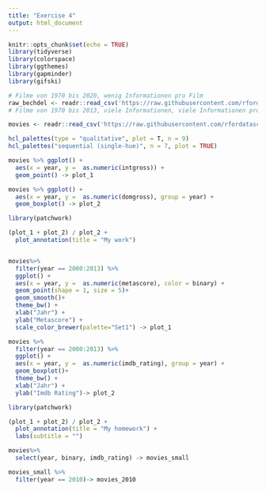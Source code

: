 ```yaml
---
title: "Exercise 4"
output: html_document
---
```


```r
knitr::opts_chunk$set(echo = TRUE)
library(tidyverse)
library(colorspace)
library(ggthemes)
library(gapminder)
library(gifski)
```


```r

# Filme von 1970 bis 2020, wenig Informationen pro Film
raw_bechdel <- readr::read_csv('https://raw.githubusercontent.com/rfordatascience/tidytuesday/master/data/2021/2021-03-09/raw_bechdel.csv')
# Filme von 1970 bis 2013, viele Informationen, viele Informationen pro Film

movies <- readr::read_csv('https://raw.githubusercontent.com/rfordatascience/tidytuesday/master/data/2021/2021-03-09/movies.csv')
```

```r
hcl_palettes(type = "qualitative", plot = T, n = 9)
hcl_palettes("sequential (single-hue)", n = 7, plot = TRUE)
```



```r
movies %>% ggplot() +
  aes(x = year, y =  as.numeric(intgross)) +
  geom_point() -> plot_1

movies %>% ggplot() +
  aes(x = year, y =  as.numeric(domgross), group = year) +
  geom_boxplot() -> plot_2

library(patchwork)

(plot_1 + plot_2) / plot_2 +
  plot_annotation(title = "My work")
```

```r
```


```r
movies%>% 
  filter(year == 2000:2013) %>%
  ggplot() +
  aes(x = year, y =  as.numeric(metascore), color = binary) +
  geom_point(shape = 1, size = 5)+ 
  geom_smooth()+
  theme_bw() +
  xlab("Jahr") +
  ylab("Metascore") +
  scale_color_brewer(palette="Set1") -> plot_1

movies %>% 
  filter(year == 2000:2013) %>%
  ggplot() +
  aes(x = year, y =  as.numeric(imdb_rating), group = year) +
  geom_boxplot()+
  theme_bw() +
  xlab("Jahr") +
  ylab("Imdb Rating")-> plot_2

library(patchwork)

(plot_1 + plot_2) / plot_2 +
  plot_annotation(title = "My homework") +
  labs(subtitle = "")
```


```r
movies%>%
  select(year, binary, imdb_rating) -> movies_small
```

```r
movies_small %>%
  filter(year == 2010)-> movies_2010
```

